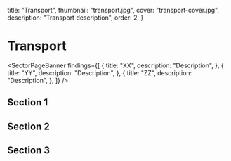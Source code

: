   title: "Transport",
  thumbnail: "transport.jpg",
  cover: "transport-cover.jpg",
  description: "Transport description",
  order: 2,
}



# Transport

<SectorPageBanner
  findings={[
    {
      title: "XX",
      description: "Description",
    },
    {
      title: "YY",
      description: "Description",
    },
    {
      title: "ZZ",
      description: "Description",
    },
  ]}
/>

## Section 1

<AreaChart
  indicator="EV charging infrastructure"
  unit="UNIT"
  labelKey="country"
  src="/transport/ev_charging_infrastructure.csv"
  precision={1}
/>

## Section 2

<AreaChart
  indicator="EV share of new passenger vehicle sales by market"
  labelKey="ev_share_of_annual_sales_(%)"
  unit="%"
  src="/transport/ev_share_of_new_passenger_vehicle_sales_by_market.csv"
  precision={0.0001}
/>

## Section 3

<AreaChart
  indicator="EV share of new passenger vehicle sales by market"
  labelKey="market"
  unit="million vehicle units"
  src="/transport/global_passenger_electric_vehicle_fleet.csv"
  precision={0.0001}
/>
